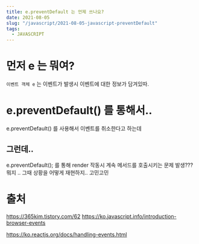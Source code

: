 ```yaml
---
title: e.preventDefault 는 언제 쓰나요?
date: 2021-08-05
slug: "/javascript/2021-08-05-javascript-preventDefault"
tags:
  - JAVASCRIPT
---
```


# 먼저 e 는 뭐여?

`이벤트 객체 e` 는 이벤트가 발생시 이벤트에 대한 정보가 담겨있따.


# e.preventDefault() 를 통해서..

e.preventDefault() 를 사용해서 이벤트를 취소한다고 하는데


##  그런데.. 


e.preventDefault();
를 통해 render 작동시 계속 메서드를 호출시키는 문제 발생???
뭐지 .. 그때 상황을 어떻게 재현하지.. 고민고민



# 출처
https://365kim.tistory.com/62
https://ko.javascript.info/introduction-browser-events

https://ko.reactjs.org/docs/handling-events.html

